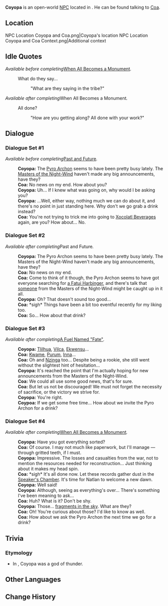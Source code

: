{{Meta
<!-- Remove this template after adding the missing info -->
|missing_NPC_profile  = yes
}}
{{Character Infobox
|name             = Coyopa
|type             = Open-World NPC
|image            = NPC Coyopa.png
|realname         = 
|deceased         = 
|region           = Natlan
|location         = Natlan
|affiliation      = Children of Echoes
|title            = 

|ancestry         = <!-- Clan/family -->
|father           = 
|mother           = 
|spouse           = 
|sibling          = 
|child            = 
|relative         = 

|voiceEN          = 
|voiceCN          = 
|voiceJP          = 
|voiceKR          = 
|dialoguereward   = 
}}
'''Coyopa''' is an open-world [[NPC]] located in {{Location|Stadium of the Sacred Flame}}. He can be found talking to [[Coa]].

==Location==
<gallery>
NPC Location Coyopa and Coa.png|Coyopa's location
NPC Location Coyopa and Coa Context.png|Additional context
</gallery>
<!--
==Profile==
Detailed story/lore information goes here.
''(To be added.)''

===Appearance===
Keep appearance section short and concise. Limit to 2 paragraphs with 3-4 sentences each.
''(To be added.)''

==Quests and Events==
{{Quests and Events}}
-->
==Idle Quotes==
{{Dialogue Start}}
''Available before completing ''[[When All Becomes a Monument]]''.''
: {{DIcon|Idle}} What do they say...
:: {{A|VO Coyopa 01.ogg}} "What are they saying in the tribe?"

''Available after completing ''When All Becomes a Monument''.''
: {{DIcon|Idle}} All done?
:: {{A|VO Coyopa 02.ogg}} "How are you getting along? All done with your work?"
{{Dialogue End}}

==Dialogue==
===Dialogue Set #1===
''Available before completing ''[[Past and Future]]''.''
{{Dialogue Start}}
:'''Coyopa:''' The [[Pyro Archon]] seems to have been pretty busy lately. The [[Masters of the Night-Wind]] haven't made any big announcements, have they?
:'''Coa:''' No news on my end. How about you?
:'''Coyopa:''' Uh... If I knew what was going on, why would I be asking you?
:'''Coyopa:''' ...Well, either way, nothing much we can do about it, and there's no point in just standing here. Why don't we go grab a drink instead?
:'''Coa:''' You're not trying to trick me into going to [[Xocolatl Beverages]] again, are you? How about... No.
{{Dialogue End}}

===Dialogue Set #2===
''Available after completing ''Past and Future''.''
{{Dialogue Start}}
:'''Coyopa:''' The Pyro Archon seems to have been pretty busy lately. The Masters of the Night-Wind haven't made any big announcements, have they?
:'''Coa:''' No news on my end.
:'''Coa:''' Come to think of it though, the Pyro Archon seems to have got everyone searching for [[The Captain|a Fatui Harbinger]], and there's talk that [[Ororon|someone]] from the Masters of the Night-Wind might be caught up in it all.
:'''Coyopa:''' Oh? That doesn't sound too good...
:'''Coa:''' *sigh* Things have been a bit too eventful recently for my liking too.
:'''Coa:''' So... How about that drink?
{{Dialogue End}}

===Dialogue Set #3===
''Available after completing ''[[A Fuel Named "Fate"]]''.''
{{Dialogue Start}}
:'''Coyopa:''' [[Tlilhua]], [[Vilca]], [[Ekwensu]]...
:'''Coa:''' [[Kwame]], [[Purum]], [[Inna]]...
:'''Coa:''' Oh and [[Nzinga]] too... Despite being a rookie, she still went without the slightest hint of hesitation...
:'''Coyopa:''' It's reached the point that I'm actually hoping for new announcements from the Masters of the Night-Wind.
:'''Coa:''' We could all use some good news, that's for sure.
:'''Coa:''' But let us not be discouraged! We must not forget the necessity of sacrifice, or the victory we strive for.
:'''Coyopa:''' You're right.
:'''Coypoa:''' If we get some free time... How about we invite the Pyro Archon for a drink?
{{Dialogue End}}

===Dialogue Set #4===
''Available after completing ''[[When All Becomes a Monument]]''.''
{{Dialogue Start}}
:'''Coyopa:''' Have you got everything sorted?
:'''Coa:''' Of course. I may not much like paperwork, but I'll manage &mdash; through gritted teeth, if I must.
:'''Coyopa:''' Impressive. The losses and casualties from the war, not to mention the resources needed for reconstruction... Just thinking about it makes my head spin.
:'''Coa:''' *sigh* It's all done now. Let these records gather dust in the [[Speaker's Chamber]]. It's time for Natlan to welcome a new dawn.
:'''Coyopa:''' Well said!
:'''Coyopa:''' Although, seeing as everything's over... There's something I've been meaning to ask...
:'''Coa:''' Huh? What is it? Don't be shy.
:'''Coyopa:''' Those... [[False Sky|fragments in the sky]]. What are they?
:'''Coa:''' Oh! You're curious about those? I'd like to know as well.
:'''Coa:''' How about we ask the Pyro Archon the next time we go for a drink?
{{Dialogue End}}
<!--
==Event Dialogue==
===Event Name===
{{Dialogue Start}}
:'''Coyopa:'''
{{Dialogue End}}
-->

==Trivia==
===Etymology===
* In {{W|Maya mythology}}, Coyopa was a god of thunder.

==Other Languages==
{{Other Languages|default_hidden=1
|en       = Coyopa
|zhs      = 科约帕
|zhs_rm   = Kēyuēpà
|zht      = 科約帕
|zht_rm   = Kēyuēpà
|ja       = コヨパ
|ko       = 코요파
|es       = Coyopa
|fr       = Coyopa
|ru       = Койопа
|th       = Coyopa
|vi       = Coyopa
|de       = Coyopa
|id       = Coyopa
|pt       = Coyopa
|tr       = Coyopa
|it       = Coyopa
}}

==Change History==
{{Change History|5.0}}
<!--
==References==
{{Reflist}}
-->